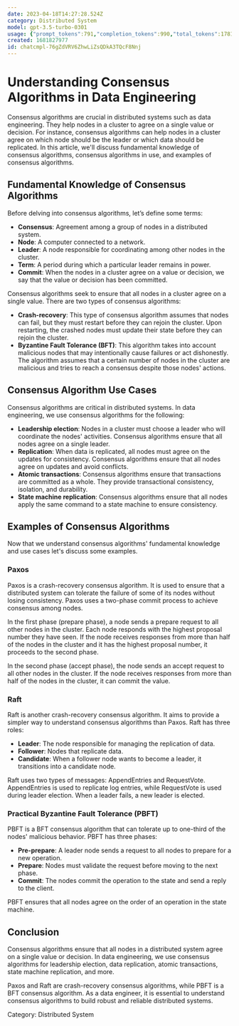 ```yaml
---
date: 2023-04-18T14:27:28.524Z
category: Distributed System
model: gpt-3.5-turbo-0301
usage: {"prompt_tokens":791,"completion_tokens":990,"total_tokens":1781}
created: 1681827977
id: chatcmpl-76gZdVRV6ZhwLiZsQDkA3TQcF8Nnj
---
```


# Understanding Consensus Algorithms in Data Engineering

Consensus algorithms are crucial in distributed systems such as data engineering. They help nodes in a cluster to agree on a single value or decision. For instance, consensus algorithms can help nodes in a cluster agree on which node should be the leader or which data should be replicated. In this article, we'll discuss fundamental knowledge of consensus algorithms, consensus algorithms in use, and examples of consensus algorithms.

## Fundamental Knowledge of Consensus Algorithms

Before delving into consensus algorithms, let’s define some terms:

- **Consensus**: Agreement among a group of nodes in a distributed system.
- **Node**: A computer connected to a network.
- **Leader**: A node responsible for coordinating among other nodes in the cluster.
- **Term**: A period during which a particular leader remains in power.
- **Commit**: When the nodes in a cluster agree on a value or decision, we say that the value or decision has been committed.

Consensus algorithms seek to ensure that all nodes in a cluster agree on a single value. There are two types of consensus algorithms:

- **Crash-recovery**: This type of consensus algorithm assumes that nodes can fail, but they must restart before they can rejoin the cluster. Upon restarting, the crashed nodes must update their state before they can rejoin the cluster.
- **Byzantine Fault Tolerance (BFT)**: This algorithm takes into account malicious nodes that may intentionally cause failures or act dishonestly. The algorithm assumes that a certain number of nodes in the cluster are malicious and tries to reach a consensus despite those nodes' actions.

## Consensus Algorithm Use Cases

Consensus algorithms are critical in distributed systems. In data engineering, we use consensus algorithms for the following:

- **Leadership election**: Nodes in a cluster must choose a leader who will coordinate the nodes' activities. Consensus algorithms ensure that all nodes agree on a single leader.
- **Replication**: When data is replicated, all nodes must agree on the updates for consistency. Consensus algorithms ensure that all nodes agree on updates and avoid conflicts.
- **Atomic transactions**: Consensus algorithms ensure that transactions are committed as a whole. They provide transactional consistency, isolation, and durability.
- **State machine replication**: Consensus algorithms ensure that all nodes apply the same command to a state machine to ensure consistency.

## Examples of Consensus Algorithms

Now that we understand consensus algorithms' fundamental knowledge and use cases let's discuss some examples.

### Paxos

Paxos is a crash-recovery consensus algorithm. It is used to ensure that a distributed system can tolerate the failure of some of its nodes without losing consistency. Paxos uses a two-phase commit process to achieve consensus among nodes.

In the first phase (prepare phase), a node sends a prepare request to all other nodes in the cluster. Each node responds with the highest proposal number they have seen. If the node receives responses from more than half of the nodes in the cluster and it has the highest proposal number, it proceeds to the second phase.

In the second phase (accept phase), the node sends an accept request to all other nodes in the cluster. If the node receives responses from more than half of the nodes in the cluster, it can commit the value.

### Raft

Raft is another crash-recovery consensus algorithm. It aims to provide a simpler way to understand consensus algorithms than Paxos. Raft has three roles:

- **Leader**: The node responsible for managing the replication of data.
- **Follower**: Nodes that replicate data.
- **Candidate**: When a follower node wants to become a leader, it transitions into a candidate node.

Raft uses two types of messages: AppendEntries and RequestVote. AppendEntries is used to replicate log entries, while RequestVote is used during leader election. When a leader fails, a new leader is elected.

### Practical Byzantine Fault Tolerance (PBFT)

PBFT is a BFT consensus algorithm that can tolerate up to one-third of the nodes' malicious behavior. PBFT has three phases:

- **Pre-prepare**: A leader node sends a request to all nodes to prepare for a new operation.
- **Prepare**: Nodes must validate the request before moving to the next phase.
- **Commit**: The nodes commit the operation to the state and send a reply to the client.

PBFT ensures that all nodes agree on the order of an operation in the state machine.

## Conclusion

Consensus algorithms ensure that all nodes in a distributed system agree on a single value or decision. In data engineering, we use consensus algorithms for leadership election, data replication, atomic transactions, state machine replication, and more.

Paxos and Raft are crash-recovery consensus algorithms, while PBFT is a BFT consensus algorithm. As a data engineer, it is essential to understand consensus algorithms to build robust and reliable distributed systems.

Category: Distributed System